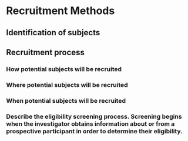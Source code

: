 # Recruitment Methods

## Identification of subjects

## Recruitment process

### How potential subjects will be recruited

### Where potential subjects will be recruited

### When potential subjects will be recruited

### Describe the eligibility screening process. Screening begins when the investigator obtains information about or from a prospective participant in order to determine their eligibility.
